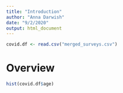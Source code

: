 ```yaml
---
title: "Introduction"
author: "Anna Darwish"
date: "9/2/2020"
output: html_document
---
```


```r
covid.df <- read.csv("merged_surveys.csv")
```

# Overview

```r
hist(covid.df$age)
```